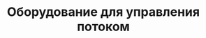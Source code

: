 ---
id: 7
title: "Оборудование для управления потоком"
featured : "./flow-control-equipment.png"
---